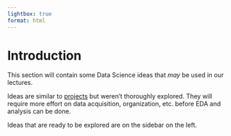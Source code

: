 ```yaml
---
lightbox: true
format: html
---
```


# Introduction

This section will contain some Data Science ideas that _may_ be used in our lectures.

Ideas are similar to [projects](20-Projects-Intro.qmd) but weren't thoroughly explored. They will require more effort on data acquisition, organization, etc. before EDA and analysis can be done.

Ideas that are ready to be explored are on the sidebar on the left.


